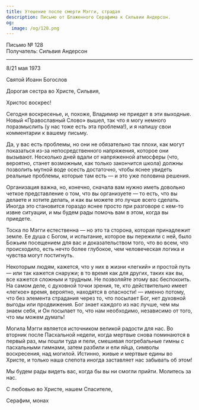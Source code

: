 ```yaml
---
title: Утешение после смерти Мэгги, страдая
description: Письмо от Блаженного Серафима к Сильвии Андерсон.
og:
  image: /og/128.png
---
```


<div style={{textAlign:'right', fontFamily:'monospace'}}>Письмо № 128</div>
<div style={{textAlign:'left', fontFamily:'monospace'}}>Получатель: Сильвия Андерсон</div>

---

8/21 мая 1973

Святой Иоанн Богослов

Дорогая сестра во Христе, Сильвия,

Христос воскрес!

Сегодня воскресенье, и, похоже, Владимир не приедет в эти выходные. Новый «Православный Слово» вышел, так что я могу немного поразмыслить (у нас тоже есть эта проблема!), и я напишу свои комментарии к вашему письму.

Да, у вас есть проблемы, но они не обязательно так плохи, как могут показаться из-за непосредственного напряжения, которое они вызывают. Несколько дней вдали от напряженной атмосферы (что, вероятно, станет возможным, как только закончится школа) должны позволить мутной воде осесть достаточно, чтобы яснее увидеть реальные проблемы, которые там есть — и это уже половина решения.

Организация важна, но, конечно, сначала вам нужно иметь довольно четкое представление о том, что вы организуете — то есть, что вы делаете и хотите делать, и как вы можете это лучше всего сделать. Иногда это становится гораздо яснее просто при разговоре с кем-то извне ситуации, и мы будем рады помочь вам в этом, когда вы приедете.

Тоска по Мэгги естественна — но это та сторона, которая принадлежит земле. Ее душа с Богом, и испытание, которое вы пережили с ней, было Божьим посещением для вас и доказательством того, что во всем, что происходило, есть нечто более глубокое, чем человеческая логика и чувства могут постигнуть.

Некоторым людям, кажется, что у них в жизни «легкий» и простой путь — или так кажется снаружи; в то время как для других, таких как вы, все кажется сложным и трудным. Не позволяйте этому вас беспокоить. На самом деле, с духовной точки зрения, те, кто действительно имеет «легкое» время, вероятно, находятся в опасности! — именно потому, что без элемента страдания через то, что посылает Бог, нет духовной выгоды или продвижения. Бог знает каждого из нас лучше, чем мы знаем себя, и Он посылает то, что нам необходимо, независимо от того, что мы можем думать!

Могила Мэгги является источником великой радости для нас. Во вторник после Пасхальной недели, когда мертвые снова поминаются в первый раз, мы пошли туда и пели, смешивая погребальные гимны с пасхальными гимнами, затем разбили и ели яйца, символы воскресения, над могилой. Истинно, живые и мертвые едины во Христе, и только наша слепота иногда заставляет нас забывать об этом!

Мы будем рады видеть вас, когда бы вы ни смогли прийти. Молитесь за нас.

С любовью во Христе, нашем Спасителе,

Серафим, монах